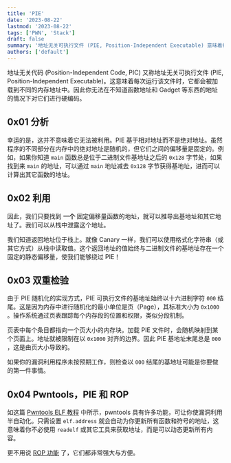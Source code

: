 ```yaml
---
title: 'PIE'
date: '2023-08-22'
lastmod: '2023-08-22'
tags: ['PWN', 'Stack']
draft: false
summary: '地址无关可执行文件 (PIE, Position-Independent Executable) 意味着每次运行该文件时，它都会被加载到不同的内存地址中。因此你无法在不知道函数地址和 Gadget 等东西的地址的情况下对它们进行硬编码。'
authors: ['default']
---
```


地址无关代码 (Position-Independent Code, PIC) 又称地址无关可执行文件 (PIE, Position-Independent Executable)。这意味着每次运行该文件时，它都会被加载到不同的内存地址中。因此你无法在不知道函数地址和 Gadget 等东西的地址的情况下对它们进行硬编码。

## 0x01 分析

幸运的是，这并不意味着它无法被利用。PIE 基于相对地址而不是绝对地址。虽然程序的不同部分在内存中的绝对地址是随机的，但它们之间的偏移量是固定的。例如，如果你知道 `main` 函数总是位于二进制文件基地址之后的 `0x128` 字节处，如果找到来 `main` 的地址，可以通过 `main` 地址减去 `0x128` 字节获得基地址，进而可以计算出其它函数的地址。

## 0x02 利用

因此，我们只要找到 **一个** 固定偏移量函数的地址，就可以推导出基地址和其它地址了。我们可以从栈中泄露这个地址。

我们知道返回地址位于栈上。就像 Canary 一样，我们可以使用格式化字符串（或其它方式）从栈中读取值。这个返回地址的值始终与二进制文件的基地址存在一个固定的静态偏移量，使我们能够绕过 PIE！

## 0x03 双重检验

由于 PIE 随机化的实现方式，PIE 可执行文件的基地址始终以十六进制字符 `000` 结尾。这是因为内存中进行随机化的最小单位是页（Page），其标准大小为 `0x1000` 。操作系统通过页表跟踪每个内存段的位置和权限，类似分段机制。

页表中每个条目都指向一个页大小的内存块。加载 PIE 文件时，会随机映射到某个页面上。地址就被限制在以 `0x1000` 对齐的边界。因此 PIE 基地址末尾总是 `000` ，这是由页大小导致的。

如果你的漏洞利用程序未按预期工作，则检查以 `000` 结尾的基地址可能是你要做的第一件事情。

## 0x04 Pwntools，PIE 和 ROP

如这篇 [Pwntools ELF 教程](https://www.cubeyond.net/blog/pwntools-cheat-sheet#0x06-elf) 中所示，pwntools 具有许多功能，可让你使漏洞利用半自动化。只需设置 `elf.address` 就会自动为你更新所有函数和符号的地址，这意味着你不必使用 `readelf` 或其它工具来获取地址，而是可以动态更新所有内容。

更不用说 [ROP 功能](https://www.cubeyond.net/blog/pwntools-cheat-sheet#0x07-rop) 了，它们都非常强大与方便。


